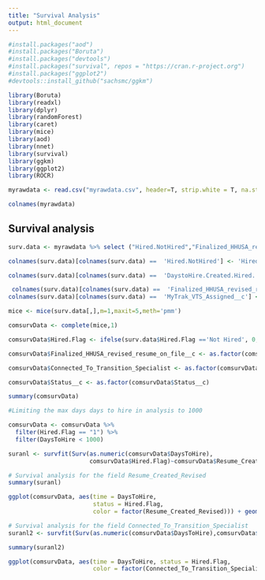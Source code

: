 ```yaml
---
title: "Survival Analysis"
output: html_document
---
```


```r

#install.packages("aod")
#install.packages("Boruta")
#install.packages("devtools")
#install.packages("survival", repos = "https://cran.r-project.org")
#install.packages("ggplot2")
#devtools::install_github("sachsmc/ggkm")

library(Boruta)
library(readxl)
library(dplyr)
library(randomForest)
library(caret)
library(mice)
library(aod)
library(nnet)
library(survival)
library(ggkm)
library(ggplot2)
library(ROCR)


```

``` r

myrawdata <- read.csv("myrawdata.csv", header=T, strip.white = T, na.strings = c("NA","NaN","","?"))

colnames(myrawdata)
```

## Survival analysis

```r

surv.data <- myrawdata %>% select ("Hired.NotHired","Finalized_HHUSA_revised_resume_on_file__c","Status__c", "MyTrak_VTS_Assigned__c", "DaystoHire.Created.Hired.")

colnames(surv.data)[colnames(surv.data) ==  'Hired.NotHired'] <- 'Hired.Flag'

colnames(surv.data)[colnames(surv.data) ==  'DaystoHire.Created.Hired.'] <- 'DaysToHire'

 colnames(surv.data)[colnames(surv.data) ==  'Finalized_HHUSA_revised_resume_on_file__c'] <- 'Resume_Created_Revised'
colnames(surv.data)[colnames(surv.data) ==  'MyTrak_VTS_Assigned__c'] <- 'Connected_To_Transition_Specialist'

mice <- mice(surv.data[,],m=1,maxit=5,meth='pmm')

comsurvData <- complete(mice,1)

comsurvData$Hired.Flag <- ifelse(surv.data$Hired.Flag =='Not Hired', 0, 1)

comsurvData$Finalized_HHUSA_revised_resume_on_file__c <- as.factor(comsurvData$Resume_Created_Revised)

comsurvData$Connected_To_Transition_Specialist <- as.factor(comsurvData$Connected_To_Transition_Specialist)

comsurvData$Status__c <- as.factor(comsurvData$Status__c)

summary(comsurvData)

#Limiting the max days days to hire in analysis to 1000

comsurvData <- comsurvData %>% 
  filter(Hired.Flag == "1") %>% 
  filter(DaysToHire < 1000)

suranl <- survfit(Surv(as.numeric(comsurvData$DaysToHire),
                       comsurvData$Hired.Flag)~comsurvData$Resume_Created_Revised)

# Survival analysis for the field Resume_Created_Revised
summary(suranl)

ggplot(comsurvData, aes(time = DaysToHire, 
                        status = Hired.Flag, 
                        color = factor(Resume_Created_Revised))) + geom_km()

# Survival analysis for the field Connected_To_Transition_Specialist
suranl2 <- survfit(Surv(as.numeric(comsurvData$DaysToHire),comsurvData$Hired.Flag)~comsurvData$Resume_Created_Revised)

summary(suranl2)

ggplot(comsurvData, aes(time = DaysToHire, status = Hired.Flag, 
                        color = factor(Connected_To_Transition_Specialist))) + geom_km()


```